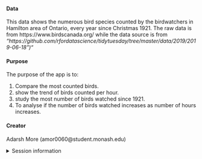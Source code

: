 
#### Data

This data shows the numerous bird species counted by the 
birdwatchers in Hamilton area of Ontario, every year since
Christmas 1921.
The raw data is from https://www.birdscanada.org/ while 
the data source is from *"https://github.com/rfordatascience/tidytuesday/tree/master/data/2019/2019-06-18")"*

#### Purpose

The purpose of the app is to:

1. Compare the most counted birds.
2. show the trend of birds counted per hour.
3. study the most number of birds watched since 1921.
4. To analyse if the number of birds watched increases as number 
   of hours increases.

#### Creator

Adarsh More (amor0060@student.monash.edu)

<details>
<summary>Session information</summary>
```r
sessioninfo::session_info()
```
</details>
